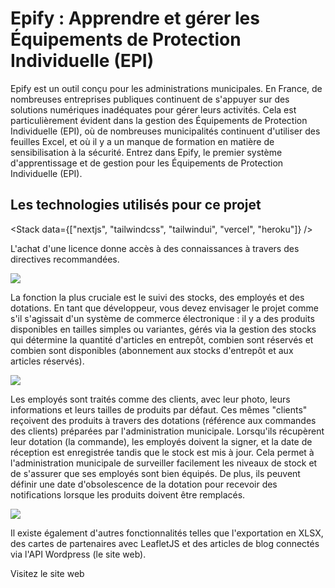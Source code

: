 
<Breadcrumb parent="Projets" name=" Epify : Apprendre et gérer les Équipements de Protection Individuelle (EPI)" />

# Epify : Apprendre et gérer les Équipements de Protection Individuelle (EPI)

Epify est un outil conçu pour les administrations municipales. En France, de nombreuses entreprises publiques continuent de s'appuyer sur des solutions numériques inadéquates pour gérer leurs activités. Cela est particulièrement évident dans la gestion des Équipements de Protection Individuelle (EPI), où de nombreuses municipalités continuent d'utiliser des feuilles Excel, et où il y a un manque de formation en matière de sensibilisation à la sécurité. Entrez dans Epify, le premier système d'apprentissage et de gestion pour les Équipements de Protection Individuelle (EPI).

## Les technologies utilisés pour ce projet

<Stack data={["nextjs", "tailwindcss", "tailwindui", "vercel", "heroku"]} />

L'achat d'une licence donne accès à des connaissances à travers des directives recommandées.

<Image src={Preconisations} width={1000} />

La fonction la plus cruciale est le suivi des stocks, des employés et des dotations. En tant que développeur, vous devez envisager le projet comme s'il s'agissait d'un système de commerce électronique : il y a des produits disponibles en tailles simples ou variantes, gérés via la gestion des stocks qui détermine la quantité d'articles en entrepôt, combien sont réservés et combien sont disponibles (abonnement aux stocks d'entrepôt et aux articles réservés).

<Image src={Stock} width={1000} />

Les employés sont traités comme des clients, avec leur photo, leurs informations et leurs tailles de produits par défaut. Ces mêmes "clients" reçoivent des produits à travers des dotations (référence aux commandes des clients) préparées par l'administration municipale. Lorsqu'ils récupèrent leur dotation (la commande), les employés doivent la signer, et la date de réception est enregistrée tandis que le stock est mis à jour. Cela permet à l'administration municipale de surveiller facilement les niveaux de stock et de s'assurer que ses employés sont bien équipés. De plus, ils peuvent définir une date d'obsolescence de la dotation pour recevoir des notifications lorsque les produits doivent être remplacés.

<Image src={Employee} width={1000} />

Il existe également d'autres fonctionnalités telles que l'exportation en XLSX, des cartes de partenaires avec LeafletJS et des articles de blog connectés via l'API Wordpress (le site web).

<Link href="https://epify.fr/" target="_blank">
	Visitez le site web
</Link>
